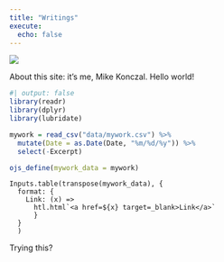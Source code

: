```yaml
---
title: "Writings"
execute:
  echo: false
---
```


::: column-screen-inset
![](images/image-230407671.png)

About this site: it's me, Mike Konczal. Hello world!

```r
#| output: false
library(readr)
library(dplyr)
library(lubridate)

mywork = read_csv("data/mywork.csv") %>%
  mutate(Date = as.Date(Date, "%m/%d/%y")) %>%
  select(-Excerpt)

ojs_define(mywork_data = mywork)
```

```ojs
Inputs.table(transpose(mywork_data), {
  format: {
    Link: (x) =>
      htl.html`<a href=${x} target=_blank>Link</a>`
      }
  }
  )
```

Trying this?
:::

